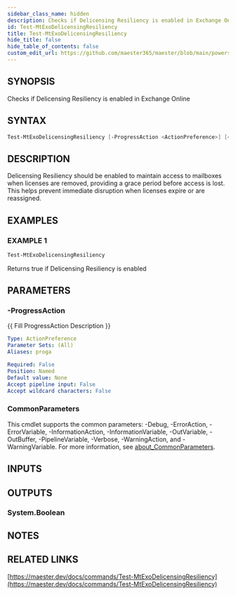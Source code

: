 ```yaml
---
sidebar_class_name: hidden
description: Checks if Delicensing Resiliency is enabled in Exchange Online
id: Test-MtExoDelicensingResiliency
title: Test-MtExoDelicensingResiliency
hide_title: false
hide_table_of_contents: false
custom_edit_url: https://github.com/maester365/maester/blob/main/powershell/public/maester/exchange/Test-MtExoDelicensingResiliency.ps1
---
```


## SYNOPSIS

Checks if Delicensing Resiliency is enabled in Exchange Online

## SYNTAX

```powershell
Test-MtExoDelicensingResiliency [-ProgressAction <ActionPreference>] [<CommonParameters>]
```

## DESCRIPTION

Delicensing Resiliency should be enabled to maintain access to mailboxes
when licenses are removed, providing a grace period before access is lost.
This helps prevent immediate disruption when licenses expire or are reassigned.

## EXAMPLES

### EXAMPLE 1

```powershell
Test-MtExoDelicensingResiliency
```

Returns true if Delicensing Resiliency is enabled

## PARAMETERS

### -ProgressAction

{{ Fill ProgressAction Description }}

```yaml
Type: ActionPreference
Parameter Sets: (All)
Aliases: proga

Required: False
Position: Named
Default value: None
Accept pipeline input: False
Accept wildcard characters: False
```

### CommonParameters

This cmdlet supports the common parameters: -Debug, -ErrorAction, -ErrorVariable, -InformationAction, -InformationVariable, -OutVariable, -OutBuffer, -PipelineVariable, -Verbose, -WarningAction, and -WarningVariable. For more information, see [about_CommonParameters](http://go.microsoft.com/fwlink/?LinkID=113216).

## INPUTS

## OUTPUTS

### System.Boolean

## NOTES

## RELATED LINKS

[https://maester.dev/docs/commands/Test-MtExoDelicensingResiliency](https://maester.dev/docs/commands/Test-MtExoDelicensingResiliency)
